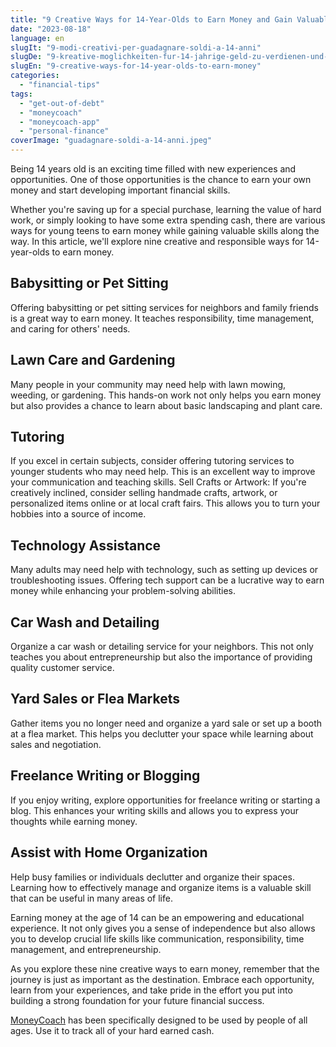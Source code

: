 ```yaml
---
title: "9 Creative Ways for 14-Year-Olds to Earn Money and Gain Valuable Skills"
date: "2023-08-18"
language: en
slugIt: "9-modi-creativi-per-guadagnare-soldi-a-14-anni"
slugDe: "9-kreative-moglichkeiten-fur-14-jahrige-geld-zu-verdienen-und-wichtige-fahigkeiten-zu-erlernen"
slugEn: "9-creative-ways-for-14-year-olds-to-earn-money"
categories: 
  - "financial-tips"
tags: 
  - "get-out-of-debt"
  - "moneycoach"
  - "moneycoach-app"
  - "personal-finance"
coverImage: "guadagnare-soldi-a-14-anni.jpeg"
---
```

Being 14 years old is an exciting time filled with new experiences and opportunities. One of those opportunities is the chance to earn your own money and start developing important financial skills.

Whether you're saving up for a special purchase, learning the value of hard work, or simply looking to have some extra spending cash, there are various ways for young teens to earn money while gaining valuable skills along the way. In this article, we'll explore nine creative and responsible ways for 14-year-olds to earn money.

## Babysitting or Pet Sitting
Offering babysitting or pet sitting services for neighbors and family friends is a great way to earn money. It teaches responsibility, time management, and caring for others' needs.
## Lawn Care and Gardening
Many people in your community may need help with lawn mowing, weeding, or gardening. This hands-on work not only helps you earn money but also provides a chance to learn about basic landscaping and plant care.
## Tutoring
If you excel in certain subjects, consider offering tutoring services to younger students who may need help. This is an excellent way to improve your communication and teaching skills.
Sell Crafts or Artwork: If you're creatively inclined, consider selling handmade crafts, artwork, or personalized items online or at local craft fairs. This allows you to turn your hobbies into a source of income.
## Technology Assistance
Many adults may need help with technology, such as setting up devices or troubleshooting issues. Offering tech support can be a lucrative way to earn money while enhancing your problem-solving abilities.
## Car Wash and Detailing
Organize a car wash or detailing service for your neighbors. This not only teaches you about entrepreneurship but also the importance of providing quality customer service.
## Yard Sales or Flea Markets
Gather items you no longer need and organize a yard sale or set up a booth at a flea market. This helps you declutter your space while learning about sales and negotiation.
## Freelance Writing or Blogging
If you enjoy writing, explore opportunities for freelance writing or starting a blog. This enhances your writing skills and allows you to express your thoughts while earning money.
## Assist with Home Organization
Help busy families or individuals declutter and organize their spaces. Learning how to effectively manage and organize items is a valuable skill that can be useful in many areas of life.

Earning money at the age of 14 can be an empowering and educational experience. It not only gives you a sense of independence but also allows you to develop crucial life skills like communication, responsibility, time management, and entrepreneurship. 

As you explore these nine creative ways to earn money, remember that the journey is just as important as the destination. Embrace each opportunity, learn from your experiences, and take pride in the effort you put into building a strong foundation for your future financial success.

[MoneyCoach](/it) has been specifically designed to be used by people of all ages. Use it to track all of your hard earned cash.